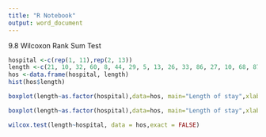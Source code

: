 ```yaml
---
title: "R Notebook"
output: word_document
---
```


9.8 Wilcoxon Rank Sum Test
```r
hospital <-c(rep(1, 11),rep(2, 13))
length <-c(21, 10, 32, 60, 8, 44, 29, 5, 13, 26, 33, 86, 27, 10, 68, 87, 76, 125, 60, 35, 73, 96, 44, 238)
hos <-data.frame(hospital, length)
hist(hos$length)
```



```r
boxplot(length~as.factor(hospital),data=hos, main="Length of stay",xlab="Hospital", ylab="Length of stay")

```


```r
boxplot(length~as.factor(hospital),data=hos, main="Length of stay",xlab="Hospital", ylab="Length of stay")
```

```r
wilcox.test(length~hospital, data = hos,exact = FALSE)
```






